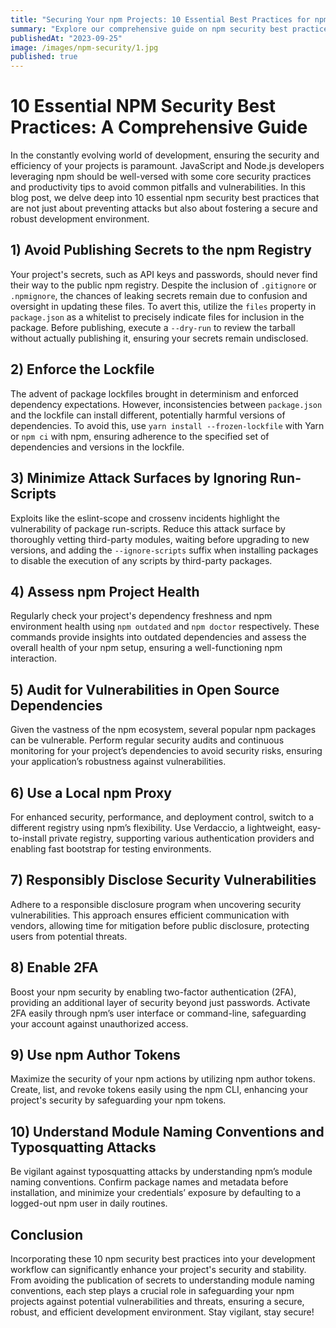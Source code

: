 ```yaml
---
title: "Securing Your npm Projects: 10 Essential Best Practices for npm Security"
summary: "Explore our comprehensive guide on npm security best practices. Learn how to protect your JavaScript and Node.js projects from common vulnerabilities, enhance your development environment, and foster a secure npm ecosystem."
publishedAt: "2023-09-25"
image: /images/npm-security/1.jpg
published: true
---
```


# 10 Essential NPM Security Best Practices: A Comprehensive Guide

In the constantly evolving world of development, ensuring the security and efficiency of your projects is paramount. JavaScript and Node.js developers leveraging npm should be well-versed with some core security practices and productivity tips to avoid common pitfalls and vulnerabilities. In this blog post, we delve deep into 10 essential npm security best practices that are not just about preventing attacks but also about fostering a secure and robust development environment.

## 1) Avoid Publishing Secrets to the npm Registry

Your project's secrets, such as API keys and passwords, should never find their way to the public npm registry. Despite the inclusion of `.gitignore` or `.npmignore`, the chances of leaking secrets remain due to confusion and oversight in updating these files. To avert this, utilize the `files` property in `package.json` as a whitelist to precisely indicate files for inclusion in the package. Before publishing, execute a `--dry-run` to review the tarball without actually publishing it, ensuring your secrets remain undisclosed.

## 2) Enforce the Lockfile

The advent of package lockfiles brought in determinism and enforced dependency expectations. However, inconsistencies between `package.json` and the lockfile can install different, potentially harmful versions of dependencies. To avoid this, use `yarn install --frozen-lockfile` with Yarn or `npm ci` with npm, ensuring adherence to the specified set of dependencies and versions in the lockfile.

## 3) Minimize Attack Surfaces by Ignoring Run-Scripts

Exploits like the eslint-scope and crossenv incidents highlight the vulnerability of package run-scripts. Reduce this attack surface by thoroughly vetting third-party modules, waiting before upgrading to new versions, and adding the `--ignore-scripts` suffix when installing packages to disable the execution of any scripts by third-party packages.

## 4) Assess npm Project Health

Regularly check your project's dependency freshness and npm environment health using `npm outdated` and `npm doctor` respectively. These commands provide insights into outdated dependencies and assess the overall health of your npm setup, ensuring a well-functioning npm interaction.

## 5) Audit for Vulnerabilities in Open Source Dependencies

Given the vastness of the npm ecosystem, several popular npm packages can be vulnerable. Perform regular security audits and continuous monitoring for your project’s dependencies to avoid security risks, ensuring your application’s robustness against vulnerabilities.

## 6) Use a Local npm Proxy

For enhanced security, performance, and deployment control, switch to a different registry using npm’s flexibility. Use Verdaccio, a lightweight, easy-to-install private registry, supporting various authentication providers and enabling fast bootstrap for testing environments.

## 7) Responsibly Disclose Security Vulnerabilities

Adhere to a responsible disclosure program when uncovering security vulnerabilities. This approach ensures efficient communication with vendors, allowing time for mitigation before public disclosure, protecting users from potential threats.

## 8) Enable 2FA

Boost your npm security by enabling two-factor authentication (2FA), providing an additional layer of security beyond just passwords. Activate 2FA easily through npm’s user interface or command-line, safeguarding your account against unauthorized access.

## 9) Use npm Author Tokens

Maximize the security of your npm actions by utilizing npm author tokens. Create, list, and revoke tokens easily using the npm CLI, enhancing your project's security by safeguarding your npm tokens.

## 10) Understand Module Naming Conventions and Typosquatting Attacks

Be vigilant against typosquatting attacks by understanding npm’s module naming conventions. Confirm package names and metadata before installation, and minimize your credentials’ exposure by defaulting to a logged-out npm user in daily routines.

## Conclusion

Incorporating these 10 npm security best practices into your development workflow can significantly enhance your project's security and stability. From avoiding the publication of secrets to understanding module naming conventions, each step plays a crucial role in safeguarding your npm projects against potential vulnerabilities and threats, ensuring a secure, robust, and efficient development environment. Stay vigilant, stay secure!
